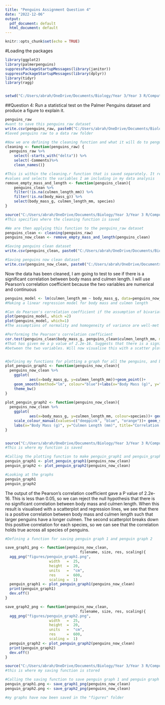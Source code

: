 ---
title: "Penguins Assignment Question 4"
date: "2022-12-06"
output:
  pdf_document: default
  html_document: default
---

```{r setup, include=FALSE}
knitr::opts_chunk$set(echo = TRUE)
```


#Loading the packages
```{r}
library(ggplot2)
library(palmerpenguins)
suppressPackageStartupMessages(library(janitor))
suppressPackageStartupMessages(library(dplyr))
library(tidyr)
library(ragg)


setwd("C:/Users/abrah/OneDrive/Documents/Biology/Year 3/Year 3 R/Computing Assessments")
```



##Question 4: Run a statistical test on the Palmer Penguins dataset and produce a figure to explain it.

```{r}
penguins_raw
#want to save this penguins_raw dataset
write.csv(penguins_raw, paste0("C:/Users/abrah/OneDrive/Documents/Biology/Year 3/Year 3 R/Computing Assessments/data_raw/penguins_raw.csv"))
#Saved penguins raw to a data raw folder

#Now we are defining the cleaning function and what it will do to penguins_raw 
cleaning <- function(penguins_raw) {
  penguins_raw %>% 
    select(-starts_with("delta")) %>%
    select(-Comments)%>%
    clean_names()}

#This is within the cleaning.r function that is saved separately. It removes NA
#values and selects the variables I am including in my data analysis
remove_empty_mass_and_length <- function(penguins_clean){
    penguins_clean %>%
    filter(!is.na(culmen_length_mm)) %>%
    filter(!is.na(body_mass_g)) %>%
    select(body_mass_g, culmen_length_mm, species)
}

source("C:/Users/abrah/OneDrive/Documents/Biology/Year 3/Year 3 R/Computing Assessments/functions/cleaning.r")
#This specifies where the cleaning function is saved

#We are then applying this function to the penguins_raw dataset
penguins_clean <- cleaning(penguins_raw)
penguins_now_clean <- remove_empty_mass_and_length(penguins_clean)

#Saving penguins clean dataset 
write.csv(penguins_clean, paste0("C:/Users/abrah/OneDrive/Documents/Biology/Year 3/Year 3 R/Computing Assessments/data_clean/penguins_clean.csv"))

#Saving penguins now clean dataset
write.csv(penguins_now_clean, paste0("C:/Users/abrah/OneDrive/Documents/Biology/Year 3/Year 3 R/Computing Assessments/data_clean/penguins_now_clean.csv"))

```

Now the data has been cleaned, I am going to test to see if there is a significant correlation between body mass and culmen length. I will use Pearson's correlation coefficient because the two variables are numerical and continuous 

```{r}
penguins_model <- lm(culmen_length_mm ~ body_mass_g, data=penguins_now_clean) 
#Making a linear regression model for body mass and culmen length 

#Can do Pearson's correlation coefficient if the assumption of bivariate normality is not breached. 
plot(penguins_model, which =2)
plot(penguins_model, which=1)
#The assumptions of normality and homogeneity of variance are well-met for this model

#Performing the Pearson's correlation coefficient
cor.test(penguins_clean$body_mass_g, penguins_clean$culmen_length_mm, method=c("pearson"))
#That has given me a p value of 2.2e-16. Suggests that there is a significant correlation 
#between the two variables. Will now visualise this with a scatter plot


#Defining my functions for plotting a graph for all the penguins, and broken down by penguin species
plot_penguin_graph1 <- function(penguins_now_clean){
  penguins_now_clean %>%
    ggplot(
           aes(x=body_mass_g, y=culmen_length_mm))+geom_point()+
    geom_smooth(method="lm", colour="blue")+labs(x="Body Mass (g)", y="Culmen Length (mm)", title="Correlation Between Body Mass and Culmen Length 1")+
    theme_bw()
}   
    
plot_penguin_graph2 <- function(penguins_now_clean){ 
  penguins_now_clean %>%
    ggplot(
           aes(x=body_mass_g, y=culmen_length_mm, colour=species))+ geom_point()+
    scale_colour_manual(values=c("deeppink", "blue", "orange"))+ geom_smooth(method="lm")+
    labs(x="Body Mass (g)", y="Culmen Length (mm)", title="Correlation Between Body Mass and Culmen Length 2", colour="Penguin Species") 
}


source("C:/Users/abrah/OneDrive/Documents/Biology/Year 3/Year 3 R/Computing Assessments/functions/plotting.r")
#This is where my function is saved

#Calling the plotting function to make penguin_graph1 and penguin_graph2
penguin_graph1 <- plot_penguin_graph1(penguins_now_clean) 
penguin_graph2 <- plot_penguin_graph2(penguins_now_clean)

#Looking at the graphs
penguin_graph1 
penguin_graph2

```

The output of the Pearson's correlation coefficient gave a P value of 2.2e-16. This is less than 0.05, so we can reject the null hypothesis that there is no significant correlation between body mass and culmen length. When this result is visualised with a scatterplot and regression lines, we see that there is a positive correlation between body mass and culmen length such that larger penguins have a longer culmen. The second scatterplot breaks down this positive correlation for each species, so we can see that the correlation holds true across all species of penguins.

```{r}
#Defining a function for saving penguin graph 1 and penguin graph 2

save_graph1_png <- function(penguins_now_clean,
                                  filename, size, res, scaling){
  agg_png("figures/penguin_graph1.png", 
                    width   =  25, 
                    height  =  20, 
                    units   =  "cm", 
                    res     =  600, 
                    scaling =  1)
  penguin_graph1 <- plot_penguin_graph1(penguins_now_clean)
  print(penguin_graph1)
  dev.off()
}

save_graph2_png <- function(penguins_now_clean,
                                  filename, size, res, scaling){
  agg_png("figures/penguin_graph2.png", 
                    width   =  25, 
                    height  =  20, 
                    units   =  "cm", 
                    res     =  600, 
                    scaling =  1)
  penguin_graph2 <- plot_penguin_graph2(penguins_now_clean)
  print(penguin_graph2)
  dev.off()
}

source("C:/Users/abrah/OneDrive/Documents/Biology/Year 3/Year 3 R/Computing Assessments/functions/saving.r") 
#this is where my saving function is stored

#Calling the saving function to save penguin graph 1 and penguin graph 2 as png files
penguin_graph1.png <- save_graph1_png(penguins_now_clean)
penguin_graph2.png <- save_graph2_png(penguins_now_clean)

#my graphs have now been saved in the "figures" folder 

```

